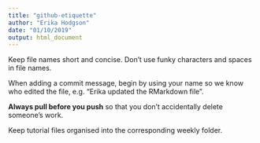 ```yaml
---
title: "github-etiquette"
author: "Erika Hodgson"
date: "01/10/2019"
output: html_document
---
```


Keep file names short and concise. Don't use funky characters and spaces in file names.

When adding a commit message, begin by using your name so we know who edited the file, e.g. "Erika updated the RMarkdown file".

**Always pull before you push** so that you don't accidentally delete someone's work.

Keep tutorial files organised into the corresponding weekly folder.
